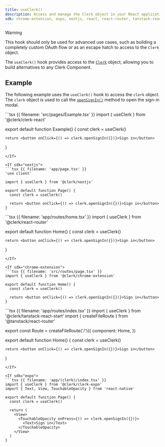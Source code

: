 ```yaml
---
title: useClerk()
description: Access and manage the Clerk object in your React application with Clerk's useClerk() hook.
sdk: chrome-extension, expo, nextjs, react, react-router, tanstack-react-start
---
```


> [!WARNING]
> This hook should only be used for advanced use cases, such as building a completely custom OAuth flow or as an escape hatch to access to the `Clerk` object.

The `useClerk()` hook provides access to the [`Clerk`](/docs/reference/javascript/clerk) object, allowing you to build alternatives to any Clerk Component.

<Typedoc src="clerk-react/use-clerk-return" />

## Example

The following example uses the `useClerk()` hook to access the `clerk` object. The `clerk` object is used to call the [`openSignIn()`](/docs/reference/javascript/clerk#sign-in) method to open the sign-in modal.

<If sdk="react">
  ```tsx {{ filename: 'src/pages/Example.tsx' }}
  import { useClerk } from '@clerk/clerk-react'

  export default function Example() {
    const clerk = useClerk()

    return <button onClick={() => clerk.openSignIn({})}>Sign in</button>
  }
  ```
</If>

<If sdk="nextjs">
  ```tsx {{ filename: 'app/page.tsx' }}
  'use client'

  import { useClerk } from '@clerk/nextjs'

  export default function Page() {
    const clerk = useClerk()

    return <button onClick={() => clerk.openSignIn({})}>Sign in</button>
  }
  ```
</If>

<If sdk="react-router">
  ```tsx {{ filename: 'app/routes/home.tsx' }}
  import { useClerk } from '@clerk/react-router'

  export default function Home() {
    const clerk = useClerk()

    return <button onClick={() => clerk.openSignIn({})}>Sign in</button>
  }
  ```
</If>

<If sdk="chrome-extension">
  ```tsx {{ filename: 'src/routes/page.tsx' }}
  import { useClerk } from '@clerk/chrome-extension'

  export default function Home() {
    const clerk = useClerk()

    return <button onClick={() => clerk.openSignIn({})}>Sign in</button>
  }
  ```
</If>

<If sdk="tanstack-react-start">
  ```tsx {{ filename: 'app/routes/index.tsx' }}
  import { useClerk } from '@clerk/tanstack-react-start'
  import { createFileRoute } from '@tanstack/react-router'

  export const Route = createFileRoute('/')({
    component: Home,
  })

  export default function Home() {
    const clerk = useClerk()

    return <button onClick={() => clerk.openSignIn({})}>Sign in</button>
  }
  ```
</If>

<If sdk="expo">
  ```tsx {{ filename: 'app/(clerk)/index.tsx' }}
  import { useClerk } from '@clerk/clerk-expo'
  import { Text, View, TouchableOpacity } from 'react-native'

  export default function Page() {
    const clerk = useClerk()

    return (
      <View>
        <TouchableOpacity onPress={() => clerk.openSignIn({})}>
          <Text>Sign in</Text>
        </TouchableOpacity>
      </View>
    )
  }
  ```
</If>
